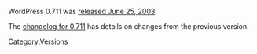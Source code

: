 WordPress 0.711 was [http://wordpress.org/news/2003/06/wordpress-version-0711-now-available/ released June 25, 2003].

The [[Changelog/0.711|changelog for 0.711]] has details on changes from the previous version. 

{{Versions}}

[[Category:Versions]]
